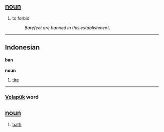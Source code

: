 == [[noun]] ==
#to forbid
#:''Barefeet are banned in this establishment''.

----
==Indonesian==
====ban====
'''noun'''
# [[tire]]

----

=== [[Volapük]] word === 
== [[noun]] == 
# [[bath]]